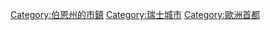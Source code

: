 {{Commonscat|Bern}}
{{DEFAULTSORT:Bern}}
[[Category:伯恩州的市鎮|Category:伯恩州的市鎮]]
[[Category:瑞士城市|Category:瑞士城市]]
[[Category:歐洲首都|Category:歐洲首都]]